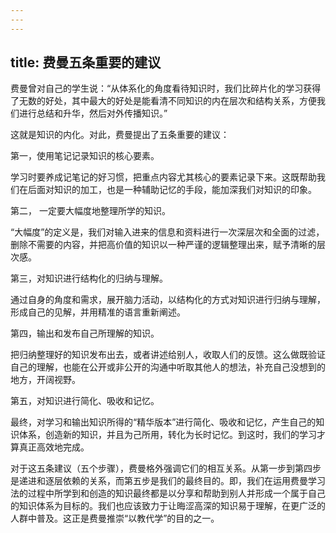 ```yaml
---
---
---
```

title: 费曼五条重要的建议
---




费曼曾对自己的学生说：“从体系化的角度看待知识时，我们比碎片化的学习获得了无数的好处，其中最大的好处是能看清不同知识的内在层次和结构关系，方便我们进行总结和升华，然后对外传播知识。”

这就是知识的内化。对此，费曼提出了五条重要的建议：

第一，使用笔记记录知识的核心要素。

学习时要养成记笔记的好习惯，把重点内容尤其核心的要素记录下来。这既帮助我们在后面对知识的加工，也是一种辅助记忆的手段，能加深我们对知识的印象。

第二， 一定要大幅度地整理所学的知识。

“大幅度”的定义是，我们对输入进来的信息和资料进行一次深层次和全面的过滤，删除不需要的内容，并把高价值的知识以一种严谨的逻辑整理出来，赋予清晰的层次感。

第三，对知识进行结构化的归纳与理解。

通过自身的角度和需求，展开脑力活动，以结构化的方式对知识进行归纳与理解，形成自己的见解，并用精准的语言重新阐述。

第四，输出和发布自己所理解的知识。

把归纳整理好的知识发布出去，或者讲述给别人，收取人们的反馈。这么做既验证自己的理解，也能在公开或非公开的沟通中听取其他人的想法，补充自己没想到的地方，开阔视野。

第五，对知识进行简化、吸收和记忆。

最终，对学习和输出知识所得的“精华版本”进行简化、吸收和记忆，产生自己的知识体系，创造新的知识，并且为己所用，转化为长时记忆。到这时，我们的学习才算真正高效地完成。

对于这五条建议（五个步骤），费曼格外强调它们的相互关系。从第一步到第四步是递进和逐层依赖的关系，而第五步是我们的最终目的。即，我们在运用费曼学习法的过程中所学到和创造的知识最终都是以分享和帮助到别人并形成一个属于自己的知识体系为目标的。我们也应该致力于让晦涩高深的知识易于理解，在更广泛的人群中普及。这正是费曼推崇“以教代学”的目的之一。
